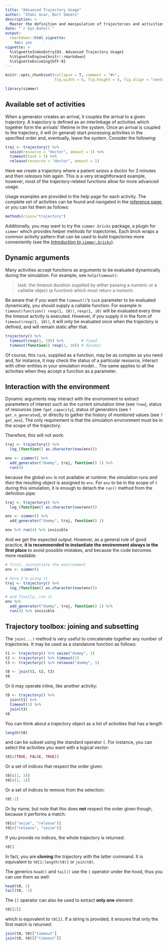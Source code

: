 ```yaml
---
title: "Advanced Trajectory Usage"
author: "Iñaki Ucar, Bart Smeets"
description: >
  Master the definition and manipulation of trajectories and activities.
date: "`r Sys.Date()`"
output: 
  rmarkdown::html_vignette:
    toc: yes
vignette: >
  %\VignetteIndexEntry{03. Advanced Trajectory Usage}
  %\VignetteEngine{knitr::rmarkdown}
  %\VignetteEncoding{UTF-8}
---
```


```r
knitr::opts_chunk$set(collapse = T, comment = "#>", 
                      fig.width = 6, fig.height = 4, fig.align = "center")
```

```r
library(simmer)
```

## Available set of activities

When a generator creates an arrival, it couples the arrival to a given trajectory. A trajectory is defined as an interlinkage of activities which together form the arrivals' lifetime in the system. Once an arrival is coupled to the trajectory, it will (in general) start processing activities in the specified order and, eventually, leave the system. Consider the following:

```r
traj <- trajectory() %>%
  seize(resource = "doctor", amount = 1) %>%
  timeout(task = 3) %>%
  release(resource = "doctor", amount = 1)
```

Here we create a trajectory where a patient _seizes_ a doctor for 3 minutes and then _releases_ him again. This is a very straightforward example, however, most of the trajectory-related functions allow for more advanced usage.

Usage examples are provided in the help page for each activity. The complete set of activities can be found and navigated in the [reference page](https://r-simmer.org/reference/#section-add-activities-to-trajectories), or you can list them as follows:

```r
methods(class="trajectory")
```

Additionally, you may want to try the `simmer.bricks` package, a plugin for `simmer` which provides helper methods for trajectories. Each *brick* wraps a common activity pattern that can be used to build trajectories more conveniently (see the [_Introduction to `simmer.bricks`_](https://r-simmer.org/extensions/bricks/articles/introduction.html)).

## Dynamic arguments

Many activities accept functions as arguments to be evaluated dynamically during the simulation. For example, see `help(timeout)`:

> task: the timeout duration supplied by either passing a numeric or a callable object (a function) which must return a numeric.

Be aware that if you want the `timeout()`'s `task` parameter to be evaluated dynamically, you should supply a callable function. For example in `timeout(function() rexp(1, 10))`, `rexp(1, 10)` will be evaluated every time the timeout activity is executed. However, if you supply it in the form of `timeout(rexp(1, 10))`, it will only be evaluated once when the trajectory is defined, and will remain static after that.

```r
trajectory() %>%
  timeout(rexp(1, 10)) %>%        # fixed
  timeout(function() rexp(1, 10)) # dynamic
```

Of course, this `task`, supplied as a function, may be as complex as you need and, for instance, it may check the status of a particular resource, interact with other entities in your simulation model... The same applies to all the activities when they accept a function as a parameter.

## Interaction with the environment

Dynamic arguments may interact with the environment to extract parameters of interest such as the current simulation time (see `?now`), status of resources (see `?get_capacity`), status of generators (see `?get_n_generated`), or directly to gather the history of monitored values (see `?get_mon`). The only requirement is that the simulation environment must be in the scope of the trajectory.

Therefore, this will not work:

```r
traj <- trajectory() %>%
  log_(function() as.character(now(env)))

env <- simmer() %>%
  add_generator("dummy", traj, function() 1) %>%
  run(4)
```

because the global `env` is not available at runtime: the simulation runs _and then_ the resulting object is assigned to `env`. For `env` to be in the scope of `t` during this simulation, it is enough to detach the `run()` method from the definition pipe:

```r
traj <- trajectory() %>%
  log_(function() as.character(now(env)))

env <- simmer() %>%
  add_generator("dummy", traj, function() 1)

env %>% run(4) %>% invisible
```

And we get the expected output. However, as a general rule of good practice, __it is recommended to instantiate the environment always in the first place__ to avoid possible mistakes, and because the code becomes more readable:

```r
# first, instantiate the environment
env <- simmer()

# here I'm using it
traj <- trajectory() %>%
  log_(function() as.character(now(env)))

# and finally, run it
env %>%
  add_generator("dummy", traj, function() 1) %>%
  run(4) %>% invisible
```

## Trajectory toolbox: joining and subsetting

The `join(...)` method is very useful to concatenate together any number of trajectories. It may be used as a standalone function as follows:

```r
t1 <- trajectory() %>% seize("dummy", 1)
t2 <- trajectory() %>% timeout(1)
t3 <- trajectory() %>% release("dummy", 1)

t0 <- join(t1, t2, t3)
t0
```

Or it may operate inline, like another activity:

```r
t0 <- trajectory() %>%
  join(t1) %>%
  timeout(1) %>%
  join(t3)
t0
```

You can think about a trajectory object as a list of activities that has a length

```r
length(t0)
```

and can be subset using the standard operator `[`. For instance, you can select the activities you want with a logical vector:

```r
t0[c(TRUE, FALSE, TRUE)]
```

Or a set of indices that respect the order given:

```r
t0[c(1, 3)]
t0[c(3, 1)]
```

Or a set of indices to remove from the selection:

```r
t0[-2]
```

Or by name, but note that this does **not** respect the order given though, because it performs a match:

```r
t0[c("seize", "release")]
t0[c("release", "seize")]
```

If you provide no indices, the whole trajectory is returned:

```r
t0[]
```

In fact, you are **cloning** the trajectory with the latter command. It is equivalent to `t0[1:length(t0)]` or `join(t0)`.

The generics `head()` and `tail()` use the `[` operator under the hood, thus you can use them as well:

```r
head(t0, 2)
tail(t0, -1)
```

The `[[` operator can also be used to extract **only one** element:

```r
t0[[2]]
```

which is equivalent to `t0[2]`. If a string is provided, it ensures that only the first match is returned:

```r
join(t0, t0)["timeout"]
join(t0, t0)[["timeout"]]
```
